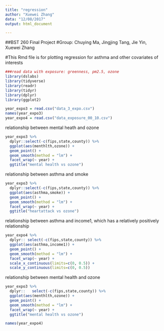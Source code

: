 ```yaml
---
title: "regression"
author: "Xuewei Zhang"
data: "12/08/2017"
output: html_document

---
```


##BST 260 Final Project
#Group: Chuying Ma, Jingjing Tang, Jie Yin, Xuewei Zhang

#This Rmd file is for plotting regression for asthma and other covariates of interests

```r
###read data with exposure: greenness, pm2.5, ozone
library(dslabs)
library(tidyverse)
library(readr)
library(tidyr)
library(dplyr)
library(ggplot2)

year_expo3 = read.csv("data_3_expo.csv")
names(year_expo3)
year_expo4 = read.csv("data_exposure_00_10.csv")
```

relationship between mental heath and ozone
```r
year_expo3 %>%
  dplyr::select(-c(fips,state,county)) %>%
  ggplot(aes(menthlth,ozone)) +
  geom_point() +
  geom_smooth(method = "lm") +
  facet_wrap(~ year) +
  ggtitle("mental health vs ozone")

```

relationship between asthma and smoke
```r
year_expo3 %>%
  dplyr::select(-c(fips,state,county)) %>%
  ggplot(aes(asthma,smoke)) +
  geom_point() +
  geom_smooth(method = "lm") +
  facet_wrap(~ year) +
  ggtitle("heartattack vs ozone")

```

relationship between asthma and income1, which has a relatively positively relationship
```r
year_expo4 %>%
  dplyr:: select(-c(fips,state,county)) %>%
  ggplot(aes(asthma,income1)) +
  geom_point() +
  geom_smooth(method = "lm") +
  facet_wrap(~ year) +
  scale_x_continuous(limits=c(0, 0.5)) +
  scale_y_continuous(limits=c(0, 0.5))
```


relationship between mental health and ozone
```r
year_expo3 %>%
  dplyr::   select(-c(fips,state,county)) %>%
  ggplot(aes(menthlth,ozone)) +
  geom_point() +
  geom_smooth(method = "lm") +
  facet_wrap(~ year) +
  ggtitle("mental health vs ozone")

names(year_expo4)
```





